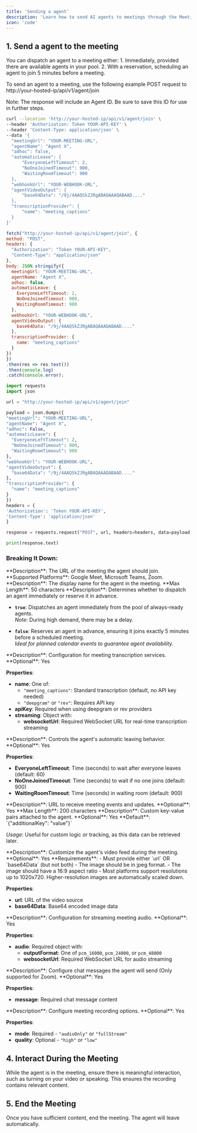 ```yaml
---
title: 'Sending a agent'
description: 'Learn how to send AI agents to meetings through the Meeting agent API, with options for immediate or scheduled joining and customizable settings.'
icon: 'code'
---
```


## 1. Send a agent to the meeting

You can dispatch an agent to a meeting either:
    1. Immediately, provided there are available agents in your pool.
    2. With a reservation, scheduling an agent to join 5 minutes before a meeting.

To send an agent to a meeting, use the following example POST request to http://your-hosted-ip/api/v1/agent/join

<Tip>
Note: The response will include an Agent ID. Be sure to save this ID
for use in further steps.
</Tip>

<Tabs>
  <Tab label="cURL" title="Bash">

  ```bash
curl --location 'http://your-hosted-ip/api/v1/agent/join' \
--header 'Authorization: Token YOUR-API-KEY' \
--header 'Content-Type: application/json' \
--data '{
    "meetingUrl": "YOUR-MEETING-URL",
    "agentName": "Agent X",
    "adhoc": false,
    "automaticLeave": {
        "EveryoneLeftTimeout": 2,
        "NoOneJoinedTimeout": 900,
        "WaitingRoomTimeout": 900
    },
    "webhookUrl": "YOUR-WEBHOOK-URL",
    "agentVideoOutput": {
        "base64Data": "/9j/4AAQSkZJRgABAQAAAQABAAD...."
    },
    "transcriptionProvider": {
        "name": "meeting_captions"
    }
}'
  ```

  </Tab>

  <Tab label="JavaScript" title="JavaScript">

  ```javascript
  fetch("http://your-hosted-ip/api/v1/agent/join", {
  method: "POST",
  headers: {
    "Authorization": "Token YOUR-API-KEY",
    "Content-Type": "application/json"
  },
  body: JSON.stringify({
    meetingUrl: "YOUR-MEETING-URL",
    agentName: "Agent X",
    adhoc: false,
    automaticLeave: {
      EveryoneLeftTimeout: 2,
      NoOneJoinedTimeout: 900,
      WaitingRoomTimeout: 900
    },
    webhookUrl: "YOUR-WEBHOOK-URL",
    agentVideoOutput: {
      base64Data: "/9j/4AAQSkZJRgABAQAAAQABAAD...."
    },
    transcriptionProvider: {
      name: "meeting_captions"
    }
  })
})
  .then(res => res.text())
  .then(console.log)
  .catch(console.error);

  ```

  </Tab>

  <Tab label="Python" title="Python">

  ```python
import requests
import json

url = "http://your-hosted-ip/api/v1/agent/join"

payload = json.dumps({
  "meetingUrl": "YOUR-MEETING-URL",
  "agentName": "Agent X",
  "adhoc": False,
  "automaticLeave": {
    "EveryoneLeftTimeout": 2,
    "NoOneJoinedTimeout": 900,
    "WaitingRoomTimeout": 900
  },
  "webhookUrl": "YOUR-WEBHOOK-URL",
  "agentVideoOutput": {
    "base64Data": "/9j/4AAQSkZJRgABAQAAAQABAAD...."
  },
  "transcriptionProvider": {
    "name": "meeting_captions"
  }
})
headers = {
  'Authorization': 'Token YOUR-API-KEY',
  'Content-Type': 'application/json'
}

response = requests.request("POST", url, headers=headers, data=payload)

print(response.text)

  ```

  </Tab>
</Tabs>

### Breaking It Down:

<ResponseField name="meetingUrl" type="string" required>
  **Description**: The URL of the meeting the agent should join.  
  **Supported Platforms**: Google Meet, Microsoft Teams, Zoom.
</ResponseField>

<ResponseField name="agentName" type="string" required>
  **Description**: The display name for the agent in the meeting.
  **Max Length**: 50 characters
</ResponseField>

<ResponseField name="adhoc" type="boolean" required>
  **Description**: Determines whether to dispatch an agent immediately or reserve it in advance.

  - **`true`**: Dispatches an agent immediately from the pool of always-ready agents.  
    *Note*: During high demand, there may be a delay.
  
  - **`false`**: Reserves an agent in advance, ensuring it joins exactly 5 minutes before a scheduled meeting.  
    *Ideal for planned calendar events to guarantee agent availability.*
</ResponseField>

<ResponseField name="transcriptionProvider" type="object" optional>
  **Description**: Configuration for meeting transcription services.  
  **Optional**: Yes

  **Properties**:
  - **name**: One of:
    - `"meeting_captions"`: Standard transcription (default, no API key needed)
    - `"deepgram"` or `"rev"`: Requires API key
  - **apiKey**: Required when using deepgram or rev providers
  - **streaming**: Object with:
    - **websocketUrl**: Required WebSocket URL for real-time transcription streaming
</ResponseField>

<ResponseField name="automaticLeave" type="object" optional>
  **Description**: Controls the agent's automatic leaving behavior.  
  **Optional**: Yes

  **Properties**:
  - **EveryoneLeftTimeout**: Time (seconds) to wait after everyone leaves (default: 60)
  - **NoOneJoinedTimeout**: Time (seconds) to wait if no one joins (default: 900)
  - **WaitingRoomTimeout**: Time (seconds) in waiting room (default: 900)
</ResponseField>

<ResponseField name="webhookUrl" type="string" optional>
  **Description**: URL to receive meeting events and updates.  
  **Optional**: Yes
  **Max Length**: 200 characters
</ResponseField>

<ResponseField name="metadata" type="object" optional>
  **Description**: Custom key-value pairs attached to the agent.  
  **Optional**: Yes
  **Default**: `{"additionalKey": "value"}`

  *Usage*: Useful for custom logic or tracking, as this data can be retrieved later.
</ResponseField>

<ResponseField name="agentVideoOutput" type="object" optional>
  **Description**: Customize the agent's video feed during the meeting.  
  **Optional**: Yes
  **Requirements**:
  - Must provide either `url` OR `base64Data` (but not both)
  - The image should be in jpeg format.
  - The image should have a 16:9 aspect ratio
  - Most platforms support resolutions up to 1020x720. Higher-resolution images are automatically scaled down.

  **Properties**:
  - **url**: URL of the video source
  - **base64Data**: Base64 encoded image data
</ResponseField>

<ResponseField name="mediaStreaming" type="object" optional>
  **Description**: Configuration for streaming meeting audio.  
  **Optional**: Yes

  **Properties**:
  - **audio**: Required object with:
    - **outputFormat**: One of `pcm_16000`, `pcm_24000`, or `pcm_48000`
    - **websocketUrl**: Required WebSocket URL for audio streaming
</ResponseField>

<ResponseField name="chat" type="object" optional>
  **Description**: Configure chat messages the agent will send (Only supported for Zoom).  
  **Optional**: Yes

  **Properties**:
  - **message**: Required chat message content
</ResponseField>

<ResponseField name="recordingSettings" type="object" optional>
  **Description**: Configure meeting recording options.  
  **Optional**: Yes

  **Properties**:
  - **mode**: Required - `"audioOnly"` or `"fullStream"`
  - **quality**: Optional - `"high"` or `"low"`
</ResponseField>

## 4. Interact During the Meeting
While the agent is in the meeting, ensure there is meaningful interaction, such as turning on your video or speaking. This ensures the recording contains relevant content.

## 5. End the Meeting
Once you have sufficient content, end the meeting. The agent will leave automatically.